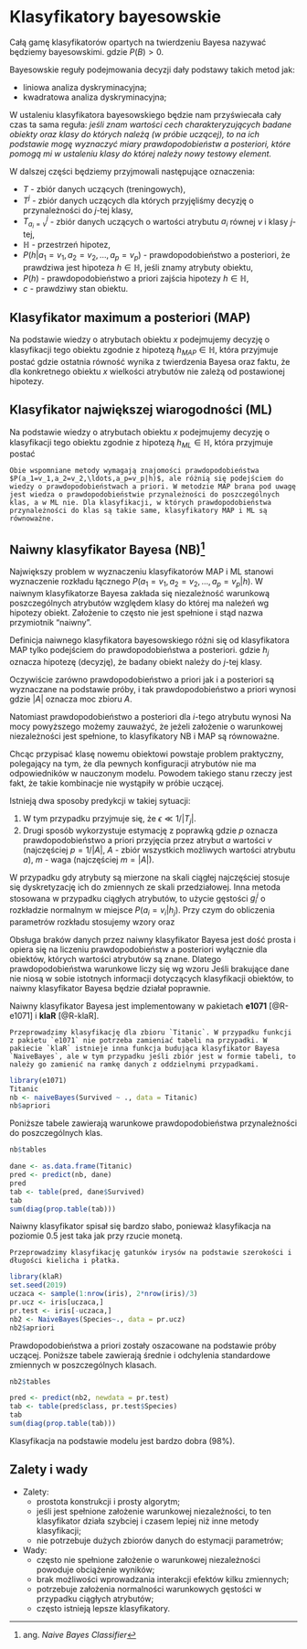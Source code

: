 # Klasyfikatory bayesowskie {#bayes}
 
Całą gamę klasyfikatorów opartych na twierdzeniu Bayesa nazywać będziemy bayesowskimi.
\begin{equation}\label{bayes}
		P(A|B)=\frac{P(A)P(B|A)}{P(B)},
\end{equation}
gdzie $P(B)>0$. 
	
Bayesowskie reguły podejmowania decyzji dały podstawy takich metod jak:

- liniowa analiza dyskryminacyjna;
- kwadratowa analiza dyskryminacyjna;

W ustaleniu klasyfikatora bayesowskiego będzie nam przyświecała cały czas ta sama reguła: *jeśli znam wartości cech charakteryzujących badane obiekty oraz klasy do których należą (w próbie uczącej), to na ich podstawie mogę wyznaczyć miary prawdopodobieństw a posteriori, które pomogą mi w ustaleniu klasy do której należy nowy testowy element.*

W dalszej części będziemy przyjmowali następujące oznaczenia:

- $T$ - zbiór danych uczących (treningowych),
- $T^j$ -  zbiór danych uczących dla których przyjęliśmy decyzję o przynależności do $j$-tej klasy,
- $T^j_{a_i=v}$ - zbiór danych uczących o wartości atrybutu $a_i$ równej $v$ i klasy $j$-tej,
- $\mathbb{H}$ - przestrzeń hipotez,
- $P(h|a_1=v_1, a_2=v_2,\ldots,a_p=v_p)$ - prawdopodobieństwo a posteriori, że prawdziwa jest hipoteza $h\in \mathbb{H}$, jeśli znamy atrybuty obiektu,
- $P(h)$ - prawdopodobieństwo a priori zajścia hipotezy $h\in \mathbb{H}$,
- $c$ - prawdziwy stan obiektu.

## Klasyfikator maximum a posteriori (MAP)

Na podstawie wiedzy o atrybutach obiektu $x$ podejmujemy decyzję o klasyfikacji tego obiektu zgodnie z hipotezą $h_{MAP}\in \mathbb{H}$, która przyjmuje postać
\begin{align}\label{MAP}
		h_{MAP}=&\operatorname{arg}\max_{h\in \mathbb{H}}P(h|a_1=v_1, a_2=v_2,\ldots,a_p=v_p)\\
			=& \operatorname{arg}\max_{h\in \mathbb{H}}P(a_1=v_1, a_2=v_2,\ldots,a_p=v_p|h)\cdot P(h),
\end{align}
gdzie ostatnia równość wynika z twierdzenia Bayesa oraz faktu, że dla konkretnego obiektu $x$ wielkości atrybutów nie zależą od postawionej hipotezy.

## Klasyfikator największej wiarogodności (ML)

Na podstawie wiedzy o atrybutach obiektu $x$ podejmujemy decyzję o klasyfikacji tego obiektu zgodnie z hipotezą $h_{ML}\in \mathbb{H}$, która przyjmuje postać
\begin{equation}\label{ML}
		h_{ML}=\operatorname{arg}\max_{h\in \mathbb{H}}P(a_1=v_1, a_2=v_2,\ldots,a_p=v_p|h).
\end{equation}

```remark
Obie wspomniane metody wymagają znajomości prawdopodobieństwa $P(a_1=v_1,a_2=v_2,\ldots,a_p=v_p|h)$, ale różnią się podejściem do wiedzy o prawdopodobieństwach a priori. W metodzie MAP brana pod uwagę jest wiedza o prawdopodobieństwie przynależności do poszczególnych klas, a w ML nie. Dla klasyfikacji, w których prawdopodobieństwa przynależności do klas są takie same, klasyfikatory MAP i ML są równoważne.
```

## Naiwny klasyfikator Bayesa (NB)^[ang. *Naive Bayes Classifier*] 

Największy problem w wyznaczeniu klasyfikatorów MAP i ML stanowi wyznaczenie rozkładu łącznego $P(a_1=v_1, a_2=v_2,\ldots,a_p=v_p|h)$. W naiwnym klasyfikatorze Bayesa zakłada się niezależność warunkową poszczególnych atrybutów względem klasy do której ma należeń wg hipotezy obiekt. Założenie to często nie jest spełnione i stąd nazwa przymiotnik "naiwny".
	
Definicja naiwnego klasyfikatora bayesowskiego różni się od klasyfikatora MAP tylko podejściem do prawdopodobieństwa a posteriori.
\begin{equation}\label{naiwny_bayes}
		h_{NB}=\operatorname{arg}\max_{h_j\in \mathbb{H}}P(h_j)\prod_{i=1}^{p}P(a_i=v_i|h_j),
\end{equation}
gdzie $h_j$ oznacza hipotezę (decyzję), że badany obiekt należy do $j$-tej klasy.

Oczywiście zarówno prawdopodobieństwo a priori jak i a posteriori są wyznaczane na podstawie próby, i tak prawdopodobieństwo a priori wynosi
\begin{equation}\label{apriori}
		P(h_j)=P_T(h_j)=\frac{|T^j|}{|T|}, 
\end{equation}
gdzie $|A|$ oznacza moc zbioru $A$.
	
Natomiast prawdopodobieństwo a posteriori dla $i$-tego atrybutu wynosi
\begin{equation}\label{aposteriori}
		P(a_i=v_i|h_j)=P_{T^j}(a_i=v_i)=\frac{|T^j_{a_i=v_i}|}{|T^j|}.
\end{equation}
Na mocy powyższego możemy zauważyć, że jeżeli założenie o warunkowej niezależności jest spełnione, to klasyfikatory NB i MAP są równoważne.

Chcąc przypisać klasę nowemu obiektowi powstaje problem praktyczny, polegający na tym, że dla pewnych konfiguracji atrybutów nie ma odpowiedników w nauczonym modelu. Powodem takiego stanu rzeczy jest fakt, że takie kombinacje nie wystąpiły w próbie uczącej.
	
Istnieją dwa sposoby predykcji w takiej sytuacji:

1. \begin{equation}\label{pred1}
			P(a_i=v_i|h_j)=
			\begin{cases}
				\frac{|T^j_{a_i=v_i}|}{|T^j|}, & T^j_{a_i=v_i}\neq \emptyset\\
				\epsilon, & \text{w przeciwnym przypadku.}
			\end{cases}
    \end{equation}
W tym przypadku przyjmuje się, że $\epsilon \ll 1/|T_j|$.
2. Drugi sposób wykorzystuje estymację z poprawką
\begin{equation}\label{pred2}
		P(a_i=v_i|h_j)=\frac{|T^j_{a_i=v_i}|+mp}{|T^j|+mp},
\end{equation}
gdzie $p$ oznacza prawdopodobieństwo a priori przyjęcia przez atrybut $a$ wartości $v$ (najczęściej $p=1/|A|$, $A$ - zbiór wszystkich możliwych wartości atrybutu $a$), $m$ - waga (najczęściej $m=|A|$).

W przypadku gdy atrybuty są mierzone na skali ciągłej najczęściej stosuje się dyskretyzację ich do zmiennych ze skali przedziałowej. Inna metoda stosowana w przypadku ciągłych atrybutów, to użycie gęstości $g_i^j$ o rozkładzie normalnym w miejsce $P(a_i=v_i|h_j)$. Przy czym do obliczenia parametrów rozkładu stosujemy wzory
\begin{equation}\label{sred}
		m_i^j=\frac{1}{|T^j|}\sum_{x\in T^j}a_i(x),
\end{equation}
oraz
\begin{equation}\label{odch}
		(s_i^j)^2=\frac{1}{|T^j|-1}\sum_{x\in T^j}(a_i(x)-m_i^j)^2.
\end{equation}

Obsługa braków danych przez naiwny klasyfikator Bayesa jest dość prosta i opiera się na liczeniu prawdopodobieństw a posteriori wyłącznie dla obiektów, których wartości atrybutów są znane. Dlatego prawdopodobieństwa warunkowe liczy się wg wzoru
\begin{equation}\label{pr_war}
		P(a_i=v_i|h_j)=\frac{|T^j_{a_i=v_i}|}{|T^j|-|T^j_{a_i=NA}|}.
\end{equation}
Jeśli brakujące dane nie niosą w sobie istotnych informacji dotyczących klasyfikacji obiektów, to naiwny klasyfikator Bayesa będzie działał poprawnie.

Naiwny klasyfikator Bayesa jest implementowany w pakietach **e1071** [@R-e1071] i **klaR** [@R-klaR].

```example
Przeprowadzimy klasyfikację dla zbioru `Titanic`. W przypadku funkcji z pakietu `e1071` nie potrzeba zamieniać tabeli na przypadki. W pakiecie `klaR` istnieje inna funkcja budująca klasyfikator Bayesa `NaiveBayes`, ale w tym przypadku jeśli zbiór jest w formie tabeli, to należy go zamienić na ramkę danych z oddzielnymi przypadkami.
```

```r
library(e1071)
Titanic
nb <- naiveBayes(Survived ~ ., data = Titanic)
nb$apriori
```

Poniższe tabele zawierają warunkowe prawdopodobieństwa przynależności do poszczególnych klas.

```r
nb$tables
```

```r
dane <- as.data.frame(Titanic)
pred <- predict(nb, dane)
pred
tab <- table(pred, dane$Survived)
tab
sum(diag(prop.table(tab)))
```

Naiwny klasyfikator spisał się bardzo słabo, ponieważ klasyfikacja na poziomie 0.5 jest taka jak przy rzucie monetą.

```example
Przeprowadzimy klasyfikację gatunków irysów na podstawie szerokości i długości kielicha i płatka.
```

```r
library(klaR)
set.seed(2019)
uczaca <- sample(1:nrow(iris), 2*nrow(iris)/3)
pr.ucz <- iris[uczaca,]
pr.test <- iris[-uczaca,]
nb2 <- NaiveBayes(Species~., data = pr.ucz)
nb2$apriori
```

Prawdopodobieństwa a priori zostały oszacowane na podstawie próby uczącej. Poniższe tabele zawierają średnie i odchylenia standardowe zmiennych w poszczególnych klasach.

```r
nb2$tables
```

```r
pred <- predict(nb2, newdata = pr.test)
tab <- table(pred$class, pr.test$Species)
tab
sum(diag(prop.table(tab)))
```

Klasyfikacja na podstawie modelu jest bardzo dobra (98%).


## Zalety i wady

- Zalety:
    - prostota konstrukcji i prosty algorytm;
	- jeśli jest spełnione założenie warunkowej niezależności, to ten klasyfikator działa szybciej i czasem lepiej niż inne metody klasyfikacji;
	- nie potrzebuje dużych zbiorów danych do estymacji parametrów;
- Wady:
    - często nie spełnione założenie o warunkowej niezależności powoduje obciążenie wyników;
	- brak możliwości wprowadzania interakcji efektów kilku zmiennych;
	- potrzebuje założenia normalności warunkowych gęstości w przypadku ciągłych atrybutów;
	- często istnieją lepsze klasyfikatory.
